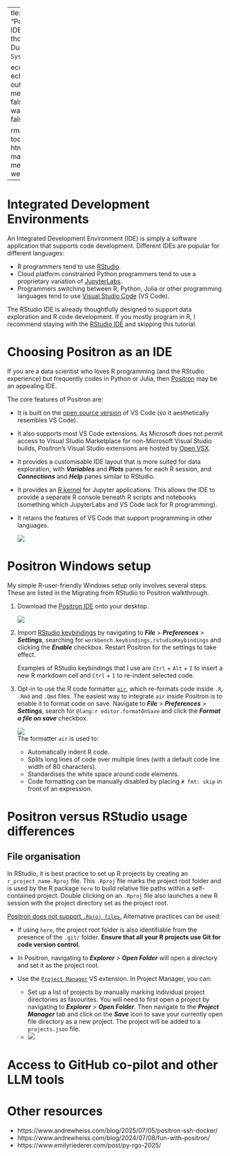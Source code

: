   ---
title: "Positron IDE setup"
author: "Erika Duan"
date: "`r Sys.Date()`"  

execute:
  echo: true
  output: true
  message: false
  warning: false

format:
  gfm:
    toc: true
    html-math-method: webtex
---


# Integrated Development Environments  

An Integrated Development Environment (IDE) is simply a software application that supports code development. Different IDEs are popular for different languages:  

+ R programmers tend to use [RStudio](https://posit.co/download/rstudio-desktop/).    
+ Cloud platform constrained Python programmers tend to use a proprietary variation of [JupyterLabs](https://jupyter.org/).   
+ Programmers switching between R, Python, Julia or other programming languages tend to use [Visual Studio Code](https://code.visualstudio.com/) (VS Code).   

The RStudio IDE is already thoughtfully designed to support data exploration and R code development. If you mostly program in R, I recommend staying with the [RStudio IDE](https://posit.co/download/rstudio-desktop/) and skipping this tutorial.   


# Choosing Positron as an IDE    

If you are a data scientist who loves R programming (and the RStudio experience) but frequently codes in Python or Julia, then [Positron](https://positron.posit.co/start.html) may be an appealing IDE.   

The core features of Positron are:   

+ It is built on the [open source version](https://github.com/microsoft/vscode) of VS Code (so it aesthetically resembles VS Code).   
+ It also supports most VS Code extensions. As Microsoft does not permit access to Visual Studio Marketplace for non-Microsoft Visual Studio builds, Positron's Visual Studio extensions are hosted by [Open VSX](https://open-vsx.org/).   
+ It provides a customisable IDE layout that is more suited for data exploration, with ***Variables*** and ***Plots*** panes for each R session, and ***Connections*** and ***Help*** panes similar to RStudio.    
+ It provides an [R kernel](https://github.com/posit-dev/ark) for Jupyter applications. This allows the IDE to provide a separate R console beneath R scripts and notebooks (something which JupyterLabs and VS Code lack for R programming).  
+ It retains the features of VS Code that support programming in other languages.  

  ![](../../figures/s-positron_setup-4_panel_layout.png)    


# Positron Windows setup      

My simple R-user-friendly Windows setup only involves several steps. These are listed in the Migrating from RStudio to Positron walkthrough.   

1. Download the [Positron IDE](https://positron.posit.co/download.html) onto your desktop.    

   ![](../../figures/s-positron_setup-migration_walkthrough.png)

2. Import [RStudio keybindings](https://positron.posit.co/rstudio-keybindings.html) by navigating to ***File*** > ***Preferences*** > ***Settings***, searching for `workbench.keybindings.rstudioKeybindings` and clicking the ***Enable*** checkbox. Restart Positron for the settings to take effect.   

   Examples of RStudio keybindings that I use are `Ctrl` + `Alt` + `I` to insert a new R markdown cell and `Ctrl` + `I` to re-indent selected code.      
   
3. Opt-in to use the R code formatter [`air`](https://www.tidyverse.org/blog/2025/02/air/), which re-formats code inside `.R`, `.Rmd` and `.Qmd` files. The easiest way to integrate `air` inside Positron is to enable it to format code on save. Navigate to ***File*** > ***Preferences*** > ***Settings***, search for `@lang:r editor.formatOnSave` and click the ***Format a file on save*** checkbox.    

   ![](../../figures/s-positron_setup-air_demo.gif)  
   The formatter `air` is used to:   
   
   + Automatically indent R code.  
   + Splits long lines of code over multiple lines (with a default code line width of 80 characters).  
   + Standardises the white space around code elements.   
   + Code formatting can be manually disabled by placing `# fmt: skip` in front of an expression.  


# Positron versus RStudio usage differences    

## File organisation    

In RStudio, it is best practice to set up R projects by creating an `r_project_name.Rproj` file. This `.Rproj` file marks the project root folder and is used by the R package `here` to build relative file paths within a self-contained project. Double clicking on an `.Rproj` file also launches a new R session with the project directory set as the project root.     

[Positron does not support `.Rproj files`.](https://positron.posit.co/rstudio-rproj-file.html) Alternative practices can be used:  

+ If using `here`, the project root folder is also identifiable from the presence of the `.git/` folder. **Ensure that all your R projects use Git for code version control.**            
+ In Positron, navigating to ***Explorer*** > ***Open Folder*** will open a directory and set it as the project root.   

+ Use the [`Project Manager`](https://open-vsx.org/extension/alefragnani/project-manager) VS extension. In Project Manager, you can:   

  + Set up a list of projects by manually marking individual project directories as favourites. You will need to first open a project by navigating to ***Explorer*** > ***Open Folder***. Then navigate to the ***Project Manager*** tab and click on the ***Save*** icon to save your currently open file directory as a new project. The project will be added to a `projects.json` file.         
  + ![](../../figures/s-positron_setup-vs_project_manager.png)   
   
   
# Access to GitHub co-pilot and other LLM tools    



# Other resources   

+ https://www.andrewheiss.com/blog/2025/07/05/positron-ssh-docker/   
+ https://www.andrewheiss.com/blog/2024/07/08/fun-with-positron/   
+ https://www.emilyriederer.com/post/py-rgo-2025/   